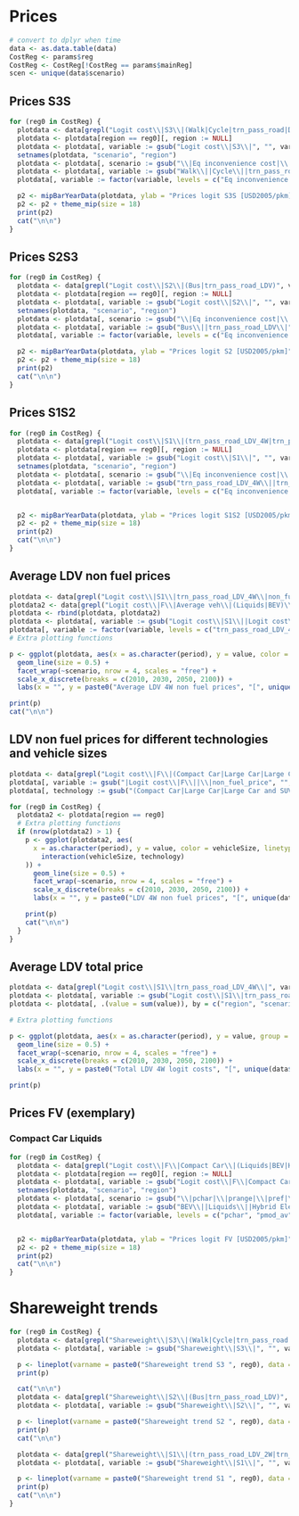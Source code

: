 # Prices 

```r
# convert to dplyr when time
data <- as.data.table(data)
CostReg <- params$reg
CostReg <- CostReg[!CostReg == params$mainReg]
scen <- unique(data$scenario)
```

## Prices S3S
```r

for (reg0 in CostReg) {
  plotdata <- data[grepl("Logit cost\\|S3\\|(Walk|Cycle|trn_pass_road|Domestic Aviation|Passenger Rail|HSR)", variable)]
  plotdata <- plotdata[region == reg0][, region := NULL]
  plotdata <- plotdata[, variable := gsub("Logit cost\\|S3\\|", "", variable)][period %in% params$yearsBarPlot]
  setnames(plotdata, "scenario", "region")
  plotdata <- plotdata[, scenario := gsub("\\|Eq inconvenience cost|\\|tot_VOT_price|\\|fuel_price_pkm|\\|non_fuel_price", "", variable)]
  plotdata <- plotdata[, variable := gsub("Walk\\||Cycle\\||trn_pass_road\\||Domestic Aviation\\||Passenger Rail\\||HSR\\|", "", variable)]
  plotdata[, variable := factor(variable, levels = c("Eq inconvenience cost", "tot_VOT_price", "fuel_price_pkm", "non_fuel_price"))]

  p2 <- mipBarYearData(plotdata, ylab = "Prices logit S3S [USD2005/pkm]", title = paste0("Prices logit S3S ", reg0))
  p2 <- p2 + theme_mip(size = 18)
  print(p2)
  cat("\n\n")
}

```

## Prices S2S3
```r
for (reg0 in CostReg) {
  plotdata <- data[grepl("Logit cost\\|S2\\|(Bus|trn_pass_road_LDV)", variable)]
  plotdata <- plotdata[region == reg0][, region := NULL]
  plotdata <- plotdata[, variable := gsub("Logit cost\\|S2\\|", "", variable)][period %in% params$yearsBarPlot]
  setnames(plotdata, "scenario", "region")
  plotdata <- plotdata[, scenario := gsub("\\|Eq inconvenience cost|\\|tot_VOT_price|\\|fuel_price_pkm|\\|non_fuel_price", "", variable)]
  plotdata <- plotdata[, variable := gsub("Bus\\||trn_pass_road_LDV\\|", "", variable)]
  plotdata[, variable := factor(variable, levels = c("Eq inconvenience cost", "tot_VOT_price", "fuel_price_pkm", "non_fuel_price"))]

  p2 <- mipBarYearData(plotdata, ylab = "Prices logit S2 [USD2005/pkm]", title = paste0("Prices logit S2S3 ", reg0))
  p2 <- p2 + theme_mip(size = 18)
  print(p2)
  cat("\n\n")
}
```

## Prices S1S2
```r
for (reg0 in CostReg) {
  plotdata <- data[grepl("Logit cost\\|S1\\|(trn_pass_road_LDV_4W|trn_pass_road_LDV_2W)", variable)]
  plotdata <- plotdata[region == reg0][, region := NULL]
  plotdata <- plotdata[, variable := gsub("Logit cost\\|S1\\|", "", variable)][period %in% params$yearsBarPlot]
  setnames(plotdata, "scenario", "region")
  plotdata <- plotdata[, scenario := gsub("\\|Eq inconvenience cost|\\|tot_VOT_price|\\|fuel_price_pkm|\\|non_fuel_price", "", variable)]
  plotdata <- plotdata[, variable := gsub("trn_pass_road_LDV_4W\\||trn_pass_road_LDV_2W\\|", "", variable)]
  plotdata[, variable := factor(variable, levels = c("Eq inconvenience cost", "tot_VOT_price", "fuel_price_pkm", "non_fuel_price"))]


  p2 <- mipBarYearData(plotdata, ylab = "Prices logit S1S2 [USD2005/pkm]", title = paste0("Prices logit S1S2 ", reg0))
  p2 <- p2 + theme_mip(size = 18)
  print(p2)
  cat("\n\n")
}
```

## Average LDV non fuel prices 
```r
plotdata <- data[grepl("Logit cost\\|S1\\|trn_pass_road_LDV_4W\\|non_fuel_price", variable) & period %in% params$yearsScen & region %in% CostReg]
plotdata2 <- data[grepl("Logit cost\\|F\\|Average veh\\|(Liquids|BEV)\\|non_fuel_price", variable) & period %in% params$yearsScen & region %in% CostReg]
plotdata <- rbind(plotdata, plotdata2)
plotdata <- plotdata[, variable := gsub("Logit cost\\|S1\\||Logit cost\\|F\\|", "", variable)]
plotdata[, variable := factor(variable, levels = c("trn_pass_road_LDV_4W|non_fuel_price", "Average veh|BEV|non_fuel_price", "Average veh|Liquids|non_fuel_price"))]
# Extra plotting functions

p <- ggplot(plotdata, aes(x = as.character(period), y = value, color = region, linetype = variable, group = interaction(region, variable))) +
  geom_line(size = 0.5) +
  facet_wrap(~scenario, nrow = 4, scales = "free") +
  scale_x_discrete(breaks = c(2010, 2030, 2050, 2100)) +
  labs(x = "", y = paste0("Average LDV 4W non fuel prices", "[", unique(data$unit), "]"), title = paste0("Average LDV 4W non fuel prices"))

print(p)
cat("\n\n")
```

## LDV non fuel prices for different technologies and vehicle sizes
```r
plotdata <- data[grepl("Logit cost\\|F\\|(Compact Car|Large Car|Large Car and SUV|Light Truck and SUV|Midsize Car|Mini Car|Subcompact Car|Van)\\|(Liquids|BEV)\\|non_fuel_price", variable) & period %in% params$yearsScen & region %in% CostReg]
plotdata[, variable := gsub("|Logit cost\\|F\\||\\|non_fuel_price", "", variable)]
plotdata[, technology := gsub("(Compact Car|Large Car|Large Car and SUV|Light Truck and SUV|Midsize Car|Mini Car|Subcompact Car|Van)\\|", "", variable)][, vehicleSize := gsub("\\|(Liquids|BEV)", "", variable)][, variable := NULL]

for (reg0 in CostReg) {
  plotdata2 <- plotdata[region == reg0]
  # Extra plotting functions
  if (nrow(plotdata2) > 1) {
    p <- ggplot(plotdata2, aes(
      x = as.character(period), y = value, color = vehicleSize, linetype = technology, group =
        interaction(vehicleSize, technology)
    )) +
      geom_line(size = 0.5) +
      facet_wrap(~scenario, nrow = 4, scales = "free") +
      scale_x_discrete(breaks = c(2010, 2030, 2050, 2100)) +
      labs(x = "", y = paste0("LDV 4W non fuel prices", "[", unique(data$unit), "]"), title = paste0("LDV 4W non fuel prices ", reg0))

    print(p)
    cat("\n\n")
  }
}
```

## Average LDV total price
```r
plotdata <- data[grepl("Logit cost\\|S1\\|trn_pass_road_LDV_4W\\|", variable) & period %in% params$yearsScen & region %in% params$reg]
plotdata <- plotdata[, variable := gsub("Logit cost\\|S1\\|trn_pass_road_LDV_4W\\|", "", variable)]
plotdata <- plotdata[, .(value = sum(value)), by = c("region", "scenario", "period", "unit")]

# Extra plotting functions

p <- ggplot(plotdata, aes(x = as.character(period), y = value, group = region, color = region)) +
  geom_line(size = 0.5) +
  facet_wrap(~scenario, nrow = 4, scales = "free") +
  scale_x_discrete(breaks = c(2010, 2030, 2050, 2100)) +
  labs(x = "", y = paste0("Total LDV 4W logit costs", "[", unique(data$unit), "]"), title = paste0("Total LDV 4W logit costs"))

print(p)
```

## Prices FV (exemplary)
### Compact Car Liquids
```r
for (reg0 in CostReg) {
  plotdata <- data[grepl("Logit cost\\|F\\|Compact Car\\|(Liquids|BEV|Hybrid Electric|FCEV|NG)", variable)]
  plotdata <- plotdata[region == reg0][, region := NULL]
  plotdata <- plotdata[, variable := gsub("Logit cost\\|F\\|Compact Car\\|", "", variable)][period %in% params$yearsBarPlot]
  setnames(plotdata, "scenario", "region")
  plotdata <- plotdata[, scenario := gsub("\\|pchar|\\|prange|\\|pref|\\|pmod_av|\\|prisk|\\|pinco_tot|\\|tot_VOT_price|\\|fuel_price_pkm|\\|non_fuel_price", "", variable)]
  plotdata <- plotdata[, variable := gsub("BEV\\||Liquids\\||Hybrid Electric\\||FCEV\\||NG\\|", "", variable)]
  plotdata[, variable := factor(variable, levels = c("pchar", "pmod_av", "prisk", "pref", "prange", "pinco_tot", "tot_VOT_price", "fuel_price_pkm", "non_fuel_price"))]


  p2 <- mipBarYearData(plotdata, ylab = "Prices logit FV [USD2005/pkm]", title = paste0("Compact Car Liquids ", reg0))
  p2 <- p2 + theme_mip(size = 18)
  print(p2)
  cat("\n\n")
}
```

# Shareweight trends
```r
for (reg0 in CostReg) {
  plotdata <- data[grepl("Shareweight\\|S3\\|(Walk|Cycle|trn_pass_road|Domestic Aviation|Passenger Rail|HSR)", variable) & region == reg0]
  plotdata <- plotdata[, variable := gsub("Shareweight\\|S3\\|", "", variable)]

  p <- lineplot(varname = paste0("Shareweight trend S3 ", reg0), data = plotdata)
  print(p)

  cat("\n\n")
  plotdata <- data[grepl("Shareweight\\|S2\\|(Bus|trn_pass_road_LDV)", variable) & region == reg0]
  plotdata <- plotdata[, variable := gsub("Shareweight\\|S2\\|", "", variable)]

  p <- lineplot(varname = paste0("Shareweight trend S2 ", reg0), data = plotdata)
  print(p)
  cat("\n\n")

  plotdata <- data[grepl("Shareweight\\|S1\\|(trn_pass_road_LDV_2W|trn_pass_road_LDV_4W)", variable) & region == reg0]
  plotdata <- plotdata[, variable := gsub("Shareweight\\|S1\\|", "", variable)]

  p <- lineplot(varname = paste0("Shareweight trend S1 ", reg0), data = plotdata)
  print(p)
  cat("\n\n")
}
```
